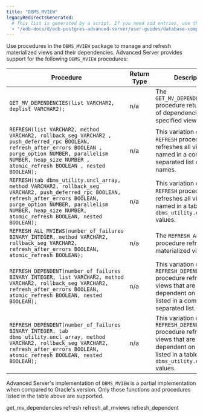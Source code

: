 ```yaml
---
title: "DBMS_MVIEW"
legacyRedirectsGenerated:
  # This list is generated by a script. If you need add entries, use the `legacyRedirects` key.
  - "/edb-docs/d/edb-postgres-advanced-server/user-guides/database-compatibility-for-oracle-developers-built-in-package-guide/9.6/Database_Compatibility_for_Oracle_Developers_Built-in_Package_Guide.1.19.html"
---
```


Use procedures in the `DBMS_MVIEW` package to manage and refresh materialized views and their dependencies. Advanced Server provides support for the following `DBMS_MVIEW` procedures:

| Procedure                                                                                                                                                                                                                                   | Return Type | Description                                                                                                                                                    |
| ------------------------------------------------------------------------------------------------------------------------------------------------------------------------------------------------------------------------------------------- | ----------- | -------------------------------------------------------------------------------------------------------------------------------------------------------------- |
| `GET_MV_DEPENDENCIES(list VARCHAR2, deplist VARCHAR2);`                                                                                                                                                                                     | n/a         | The `GET_MV_DEPENDENCIES` procedure returns a list of dependencies for a specified view.                                                                       |
| `REFRESH(list VARCHAR2, method VARCHAR2, rollback_seg VARCHAR2 , push_deferred_rpc BOOLEAN, refresh_after_errors BOOLEAN , purge_option NUMBER, parallelism NUMBER, heap_size NUMBER , atomic_refresh BOOLEAN , nested BOOLEAN);`           | n/a         | This variation of the `REFRESH` procedure refreshes all views named in a comma-separated list of view names.                                                   |
| `REFRESH(tab dbms_utility.uncl_array, method VARCHAR2, rollback_seg VARCHAR2, push_deferred_rpc BOOLEAN, refresh_after_errors BOOLEAN, purge_option NUMBER, parallelism NUMBER, heap_size NUMBER, atomic_refresh BOOLEAN, nested BOOLEAN);` | n/a         | This variation of the `REFRESH` procedure refreshes all views named in a table of `dbms_utility.uncl_array` values.                                            |
| `REFRESH_ALL_MVIEWS(number_of_failures BINARY_INTEGER, method VARCHAR2, rollback_seg VARCHAR2, refresh_after_errors BOOLEAN, atomic_refresh BOOLEAN);`                                                                                      | n/a         | The `REFRESH_ALL_MVIEWS` procedure refreshes all materialized views.                                                                                           |
| `REFRESH_DEPENDENT(number_of_failures BINARY_INTEGER, list VARCHAR2, method VARCHAR2, rollback_seg VARCHAR2, refresh_after_errors BOOLEAN, atomic_refresh BOOLEAN, nested BOOLEAN);`                                                        | n/a         | This variation of the `REFRESH_DEPENDENT` procedure refreshes all views that are dependent on the views listed in a comma-separated list.                      |
| `REFRESH_DEPENDENT(number_of_failures BINARY_INTEGER, tab dbms_utility.uncl_array, method VARCHAR2, rollback_seg VARCHAR2, refresh_after_errors BOOLEAN, atomic_refresh BOOLEAN, nested BOOLEAN);`                                          | n/a         | This variation of the `REFRESH_DEPENDENT` procedure refreshes all views that are dependent on the views listed in a table of `dbms_utility.uncl_array` values. |

Advanced Server's implementation of `DBMS_MVIEW` is a partial implementation when compared to Oracle's version. Only those functions and procedures listed in the table above are supported.

<div class="toctree" maxdepth="5">

get_mv_dependencies refresh refresh_all_mviews refresh_dependent

</div>
